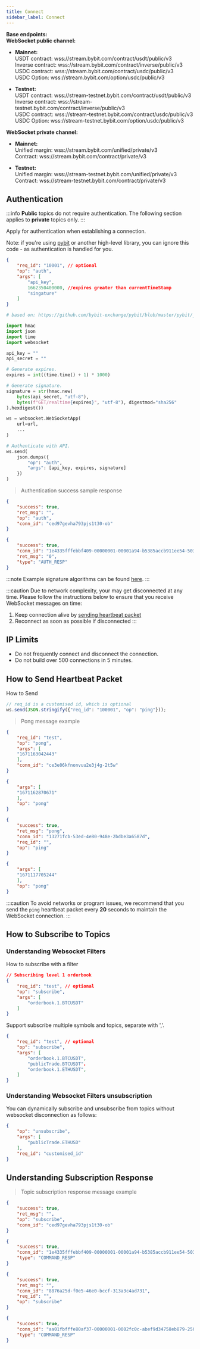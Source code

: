 ```yaml
---
title: Connect
sidebar_label: Connect
---
```


**Base endpoints:**<br/>
**WebSocket public channel:**
- **Mainnet:**<br/>
USDT contract: wss://stream.bybit.com/contract/usdt/public/v3<br/>
Inverse contract: wss://stream.bybit.com/contract/inverse/public/v3<br/>
USDC contract: wss://stream.bybit.com/contract/usdc/public/v3<br/>
USDC Option: wss://stream.bybit.com/option/usdc/public/v3

- **Testnet:**<br/>
USDT contract: wss://stream-testnet.bybit.com/contract/usdt/public/v3<br/>
Inverse contract: wss://stream-testnet.bybit.com/contract/inverse/public/v3<br/>
USDC contract: wss://stream-testnet.bybit.com/contract/usdc/public/v3<br/>
USDC Option: wss://stream-testnet.bybit.com/option/usdc/public/v3

**WebSocket private channel:**
- **Mainnet:**<br/>
Unified margin: wss://stream.bybit.com/unified/private/v3<br/>
Contract: wss://stream.bybit.com/contract/private/v3

- **Testnet:**<br/>
Unified margin: wss://stream-testnet.bybit.com/unified/private/v3<br/>
Contract: wss://stream-testnet.bybit.com/contract/private/v3

## Authentication
:::info
<b>Public</b> topics do not require authentication. The following section applies to <b>private</b> topics only.
:::

<p>Apply for authentication when establishing a connection.</p>
<p>Note: if you're using <a href="https://github.com/bybit-exchange/pybit">pybit</a> or another high-level library, you can ignore this code - as authentication is handled for you.</p>

```json
{
    "req_id": "10001", // optional
    "op": "auth",
    "args": [
        "api_key",
        1662350400000, //expires greater than currentTimeStamp
        "singature"
    ]
}
```

```python
# based on: https://github.com/bybit-exchange/pybit/blob/master/pybit/_http_manager.py

import hmac
import json
import time
import websocket

api_key = ""
api_secret = ""

# Generate expires.
expires = int((time.time() + 1) * 1000)

# Generate signature.
signature = str(hmac.new(
    bytes(api_secret, "utf-8"),
    bytes(f"GET/realtime{expires}", "utf-8"), digestmod="sha256"
).hexdigest())

ws = websocket.WebSocketApp(
    url=url,
    ...
)

# Authenticate with API.
ws.send(
    json.dumps({
        "op": "auth",
        "args": [api_key, expires, signature]
    })
)
```

> Authentication success sample response

<Tabs>
<TabItem value="contract" label="contract">

```json
{
    "success": true,
    "ret_msg": "",
    "op": "auth",
    "conn_id": "ced97gevha793pjs1t30-ob"
}
```

</TabItem>

<TabItem value="unified" label="unified">

```json
{
    "success": true,
    "conn_id": "1e4335fffebbf409-00000001-00001a94-b5385accb911ee54-5032c2b9",
    "ret_msg": "0",
    "type": "AUTH_RESP"
}
```

</TabItem>
</Tabs>

:::note
Example signature algorithms can be found <a href="https://github.com/bybit-exchange/api-usage-examples">here</a>.
:::

:::caution
Due to network complexity, your may get disconnected at any time. Please follow the instructions below to ensure that you receive WebSocket messages on time:
1. Keep connection alive by [sending heartbeat packet](wss-authentication#how-to-send-heartbeat-packet)
2. Reconnect as soon as possible if disconnected
:::

## IP Limits
* Do not frequently connect and disconnect the connection.
* Do not build over 500 connections in 5 minutes.

## How to Send Heartbeat Packet
How to Send

```javascript
// req_id is a customised id, which is optional
ws.send(JSON.stringify({"req_id": "100001", "op": "ping"}));
```

> Pong message example

<Tabs>
<TabItem value="contract" label="contract-private">

```json
{
    "req_id": "test",
    "op": "pong",
    "args": [
    "1671163042443"
    ],
    "conn_id": "ce3e06kfnonvuu2e3j4g-2t5w"
}
```

</TabItem>

<TabItem value="unified" label="unified-private">

```json
{
    "args": [
    "1671162870671"
    ],
    "op": "pong"
}
```

</TabItem>
<TabItem value="public" label="usdt-usdc-inverse-public">

```json
{
    "success": true,
    "ret_msg": "pong",
    "conn_id": "13271fcb-53ed-4e80-948e-2bdbe3a6587d",
    "req_id": "",
    "op": "ping"
}
```

</TabItem>

<TabItem value="public-option" label="option-public">

```json
{
    "args": [
    "1671117705244"
    ],
    "op": "pong"
}
```

</TabItem>
</Tabs>


:::caution
To avoid networks or program issues, we recommend that you send the <code>ping</code> heartbeat packet every <b>20</b> seconds to maintain the WebSocket connection.
:::

## How to Subscribe to Topics
### Understanding Websocket Filters

How to subscribe with a filter

```json
// Subscribing level 1 orderbook
{
    "req_id": "test", // optional
    "op": "subscribe",
    "args": [
        "orderbook.1.BTCUSDT"
    ]
}
```

Support subscribe multiple symbols and topics, separate with ','.

```json
{
    "req_id": "test", // optional
    "op": "subscribe",
    "args": [
        "orderbook.1.BTCUSDT",
        "publicTrade.BTCUSDT"，
        "orderbook.1.ETHUSDT",
    ]
}
```

### Understanding Websocket Filters unsubscription

You can dynamically subscribe and unsubscribe from topics without websocket disconnection as follows:

```json
{
    "op": "unsubscribe",
    "args": [
        "publicTrade.ETHUSD"
    ],
    "req_id": "customised_id"
}
```

## Understanding Subscription Response
> Topic subscription response message example

<Tabs>
<TabItem value="contract" label="contract-private">

```json
{
    "success": true,
    "ret_msg": "",
    "op": "subscribe",
    "conn_id": "ced97gevha793pjs1t30-ob"
}
```

</TabItem>

<TabItem value="unified" label="unified-private">

```json
{
    "success": true,
    "conn_id": "1e4335fffebbf409-00000001-00001a94-b5385accb911ee54-5032c2b9",
    "type": "COMMAND_RESP"
}
```

</TabItem>
<TabItem value="public" label="usdt-usdc-inverse-public">

```json
{
    "success": true,
    "ret_msg": "",
    "conn_id": "8876a25d-f0e5-46e0-bccf-313a3c4ad731",
    "req_id": "",
    "op": "subscribe"
}
```

</TabItem>

<TabItem value="public-option" label="option-public">

```json
{
    "success": true,
    "conn_id": "aa01fbfffe80af37-00000001-0002fc0c-abef9d34758eb879-2505dda0",
    "type": "COMMAND_RESP"
}
```

</TabItem>
</Tabs>